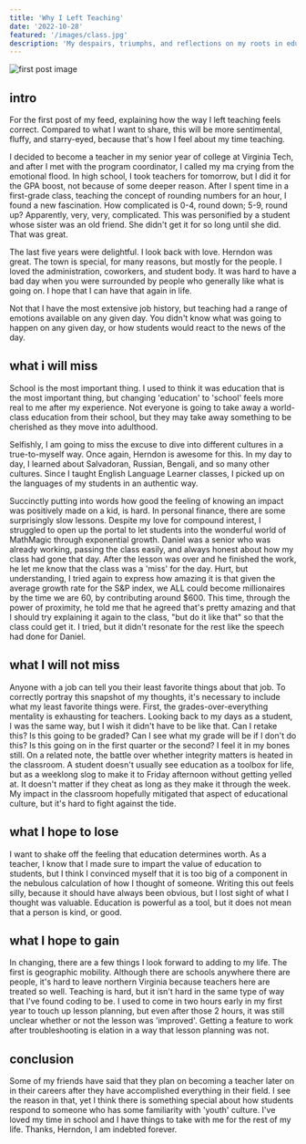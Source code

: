 ```yaml
---
title: 'Why I Left Teaching'
date: '2022-10-28'
featured: '/images/class.jpg'
description: 'My despairs, triumphs, and reflections on my roots in education.'
---
```


![first post image](/images/photo.jpg)

## intro

For the first post of my feed, explaining how the way I left teaching feels correct. Compared to what I want to share, this will be more sentimental, fluffy, and starry-eyed, because that's how I feel about my time teaching.

I decided to become a teacher in my senior year of college at Virginia Tech, and after I met with the program coordinator, I called my ma crying from the emotional flood. In high school, I took teachers for tomorrow, but I did it for the GPA boost, not because of some deeper reason. After I spent time in a first-grade class, teaching the concept of rounding numbers for an hour, I found a new fascination. How complicated is 0-4, round down; 5-9, round up? Apparently, very, very, complicated. This was personified by a student whose sister was an old friend. She didn't get it for so long until she did. That was great.

The last five years were delightful. I look back with love. Herndon was great. The town is special, for many reasons, but mostly for the people. I loved the administration, coworkers, and student body. It was hard to have a bad day when you were surrounded by people who generally like what is going on. I hope that I can have that again in life.

Not that I have the most extensive job history, but teaching had a range of emotions available on any given day. You didn't know what was going to happen on any given day, or how students would react to the news of the day.

## what i will miss

School is the most important thing. I used to think it was education that is the most important thing, but changing 'education' to 'school' feels more real to me after my experience. Not everyone is going to take away a world-class education from their school, but they may take away something to be cherished as they move into adulthood.

Selfishly, I am going to miss the excuse to dive into different cultures in a true-to-myself way. Once again, Herndon is awesome for this. In my day to day, I learned about Salvadoran, Russian, Bengali, and so many other cultures. Since I taught English Language Learner classes, I picked up on the languages of my students in an authentic way.

Succinctly putting into words how good the feeling of knowing an impact was positively made on a kid, is hard. In personal finance, there are some surprisingly slow lessons. Despite my love for compound interest, I struggled to open up the portal to let students into the wonderful world of MathMagic through exponential growth. Daniel was a senior who was already working, passing the class easily, and always honest about how my class had gone that day. After the lesson was over and he finished the work, he let me know that the class was a 'miss' for the day. Hurt, but understanding, I tried again to express how amazing it is that given the average growth rate for the S&P index, we ALL could become millionaires by the time we are 60, by contributing around $600. This time, through the power of proximity, he told me that he agreed that's pretty amazing and that I should try explaining it again to the class, "but do it like that" so that the class could get it. I tried, but it didn't resonate for the rest like the speech had done for Daniel.

## what I will not miss

Anyone with a job can tell you their least favorite things about that job. To correctly portray this snapshot of my thoughts, it's necessary to include what my least favorite things were. First, the grades-over-everything mentality is exhausting for teachers. Looking back to my days as a student, I was the same way, but I wish it didn't have to be like that. Can I retake this? Is this going to be graded? Can I see what my grade will be if I don't do this? Is this going on in the first quarter or the second? I feel it in my bones still. On a related note, the battle over whether integrity matters is heated in the classroom. A student doesn't usually see education as a toolbox for life, but as a weeklong slog to make it to Friday afternoon without getting yelled at. It doesn't matter if they cheat as long as they make it through the week. My impact in the classroom hopefully mitigated that aspect of educational culture, but it's hard to fight against the tide.

## what I hope to lose

I want to shake off the feeling that education determines worth. As a teacher, I know that I made sure to impart the value of education to students, but I think I convinced myself that it is too big of a component in the nebulous calculation of how I thought of someone. Writing this out feels silly, because it should have always been obvious, but I lost sight of what I thought was valuable. Education is powerful as a tool, but it does not mean that a person is kind, or good.

## what I hope to gain

In changing, there are a few things I look forward to adding to my life. The first is geographic mobility. Although there are schools anywhere there are people, it's hard to leave northern Virginia because teachers here are treated so well. Teaching is hard, but it isn't hard in the same type of way that I've found coding to be. I used to come in two hours early in my first year to touch up lesson planning, but even after those 2 hours, it was still unclear whether or not the lesson was 'improved'. Getting a feature to work after troubleshooting is elation in a way that lesson planning was not.

## conclusion

Some of my friends have said that they plan on becoming a teacher later on in their careers after they have accomplished everything in their field. I see the reason in that, yet I think there is something special about how students respond to someone who has some familiarity with 'youth' culture. I've loved my time in school and I have things to take with me for the rest of my life. Thanks, Herndon, I am indebted forever.
